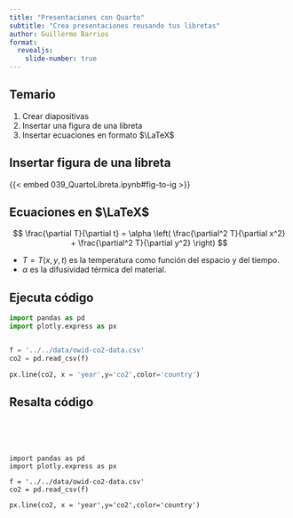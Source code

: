```yaml
---
title: "Presentaciones con Quarto"
subtitle: "Crea presentaciones reusando tus libretas"
author: Guillermo Barrios
format:
  revealjs: 
    slide-number: true
---
```


## Temario

1. Crear diapositivas
1. Insertar una figura de una libreta 
1. Insertar ecuaciones en formato $\LaTeX$

## Insertar figura de una libreta 


{{< embed 039_QuartoLibreta.ipynb#fig-to-ig >}}

## Ecuaciones en $\LaTeX$


$$ \frac{\partial T}{\partial t} = \alpha \left( \frac{\partial^2 T}{\partial x^2} + \frac{\partial^2 T}{\partial y^2} \right)  $$

* $T = T(x, y, t)$  es la temperatura como función del espacio  y del tiempo.
* $\alpha$ es la difusividad térmica del material.


## Ejecuta código

```python
import pandas as pd
import plotly.express as px


f = '../../data/owid-co2-data.csv'
co2 = pd.read_csv(f)

px.line(co2, x = 'year',y='co2',color='country')

```

## Resalta código

<br>
<br>
<br>

``` .python
import pandas as pd
import plotly.express as px

f = '../../data/owid-co2-data.csv'
co2 = pd.read_csv(f)

px.line(co2, x = 'year',y='co2',color='country')
```
